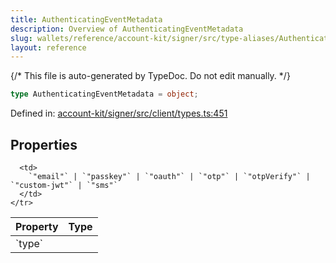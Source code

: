 ```yaml
---
title: AuthenticatingEventMetadata
description: Overview of AuthenticatingEventMetadata
slug: wallets/reference/account-kit/signer/src/type-aliases/AuthenticatingEventMetadata
layout: reference
---
```


{/* This file is auto-generated by TypeDoc. Do not edit manually. */}

```ts
type AuthenticatingEventMetadata = object;
```

Defined in: [account-kit/signer/src/client/types.ts:451](https://github.com/alchemyplatform/aa-sdk/blob/9df5be8c23af4e472bcb503c17766b16da0ad87d/account-kit/signer/src/client/types.ts#L451)

## Properties

<table>
  <thead>
    <tr>
      <th align="left">Property</th>
      <th align="left">Type</th>
    </tr>
  </thead>

  <tbody>
    <tr>
      <td>
        <a id="type" /> `type`
      </td>

      <td>
        `"email"` | `"passkey"` | `"oauth"` | `"otp"` | `"otpVerify"` | `"custom-jwt"` | `"sms"`
      </td>
    </tr>

  </tbody>
</table>
